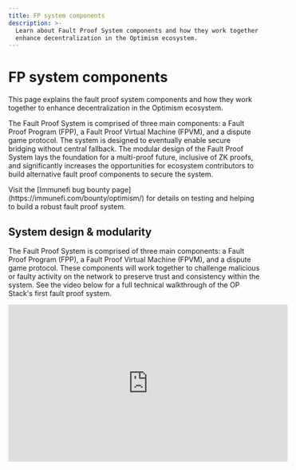 ```yaml
---
title: FP system components
description: >-
  Learn about Fault Proof System components and how they work together to
  enhance decentralization in the Optimism ecosystem.
---
```



# FP system components

This page explains the fault proof system components and how they work together to enhance decentralization in the Optimism ecosystem.

The Fault Proof System is comprised of three main components: a Fault Proof Program (FPP), a Fault Proof Virtual Machine (FPVM), and a dispute game protocol.
The system is designed to eventually enable secure bridging without central fallback.
The modular design of the Fault Proof System lays the foundation for a multi-proof future, inclusive of ZK proofs, and significantly increases the opportunities for ecosystem contributors to build alternative fault proof components to secure the system.

<Info>
  Visit the [Immunefi bug bounty page](https://immunefi.com/bounty/optimism/) for details on testing and helping to build a robust fault proof system.
</Info>

## System design & modularity

The Fault Proof System is comprised of three main components: a Fault Proof Program (FPP), a Fault Proof Virtual Machine (FPVM), and a dispute game protocol.
These components will work together to challenge malicious or faulty activity on the network to preserve trust and consistency within the system.
See the video below for a full technical walkthrough of the OP Stack's first fault proof system.

<iframe width="560" height="315" src="https://www.youtube.com/embed/nIN5sNc6nQM?si=TL9TcoV01PNcD8D2" title="Walkthrough: OP Stack Fault Proof System Alpha Release" frameborder="0" allow="accelerometer; autoplay; clipboard-write; encrypted-media; gyroscope; picture-in-picture; web-share" allowfullscreen />

The OP Stack's unique, modular design allows the decoupling of the FPP and FPVM, resulting in the following:

*   development of multiple proof systems, unique dispute games, and a variety of FPVMs in the future.
*   custom-built Fault Proof Systems comprised of any combination of these isolated components—including validity proofs, attestation proofs, or ZKVM.
*   dispute games in the dispute protocol backed by multiple security mechanisms.

## Fault proof program

The default for this system component is `op-program`, which implements a fault proof program that runs through the rollup state-transition to verify an L2 output from L1 inputs. This verifiable output can then resolve a disputed output on L1.
The FPP is a combination of `op-node` and `op-geth`, so it has both the consensus and execution "parts" of the protocol in a single process. This means Engine API calls that would normally be made over HTTP are instead made as direct method calls to the op-geth code.

The FPP is designed so that it can be run in a deterministic way such that two invocations with the same input data will result in not only the same output, but the same program execution trace. This allows it to be run in an onchain VM as part of the dispute resolution process.

All data is retrieved via the [Preimage Oracle API](https://specs.optimism.io/experimental/fault-proof/index.html#pre-image-oracle?utm_source=op-docs&utm_medium=docs). The preimages could be provided via the FPVM when onchain or by a native "host" implementation that can download the required data from nodes via JSON-RPC requests. The native host implementation is also provided by `op-program` but doesn't run as part of the onchain execution.  Basically, `op-program` has two halves: the "client" Fault Proof Program part covered in this section and the "host" part used to fetch required preimages.

## Fault proof virtual machine

The Fault Proof Virtual Machine (FPVM) is one of the modules in the OP Stack's fault proof system.
OP Stack's modularity decouples the Fault Proof Program (FPP) from the Fault Proof Virtual Machine (FPVM) to enable next-level composability and efficient parallelized upgrades to both components. The FPP (client-side) that runs within the FPVM is the part that expresses the L2 state-transition, and the interface between FPVM and FPP is standardized and documented in the [specs](https://github.com/ethereum-optimism/optimism/blob/546fb2c7a5796b7fe50b0b7edc7666d3bd281d6f/specs/cannon-fault-proof-vm.md).

Through this separation, the VM stays ultra-minimal: Ethereum protocol changes, like EVM op-code additions, do not affect the VM. Instead, when the protocol changes, the FPP can simply be updated to import the new state-transition components from the node software. Similar to playing a new version of a game on the same game console, the L1 proof system can be updated to prove a different program.

The FPVM is tasked with lower-level instruction execution. The FPP needs to be emulated. The VM requirements are low: the program is synchronous, and all inputs are loaded through the same pre-image oracle, but all of this still has to be proven in the L1 EVM onchain.
To do this, only one instruction is proven at a time. The bisection game will narrow down the task of proving a full execution trace to just a single instruction. Proving the instruction may look different for each FPVM, but generally it looks similar to Cannon, which proves the instruction as follows:

*   To execute the instruction, the VM emulates something akin to an instruction-cycle of a thread-context: the instruction is read from memory, interpreted, and the register-file and memory may change a little.
*   To support the pre-image oracle, and basic program runtime needs like memory-allocation, the execution also supports a subset of linux syscalls. Read/write syscalls allow interaction with the pre-image oracle: the program writes a hash as request for a pre-image, and then reads the value in small chunks at a time.

[Cannon](cannon) is the default FPVM used in all disputes. [MIPS](mips) is the onchain smart contract implementation of Cannon that can be implemented due to the modularity of the dispute game.

## Dispute game protocol

In the Dispute protocol, different types of dispute games can be created, managed, and upgraded through the [DisputeGameFactory](https://github.com/ethereum-optimism/optimism/blob/6a53c7a3294edf140d552962f81c0f742bf445f9/packages/contracts-bedrock/src/dispute/DisputeGameFactory.sol#L4).
This opens the door to innovative features, like aggregate proof systems and the ability to expand the protocol to allow for disputing things apart from the state of L2, such as a `FaultDisputeGame` geared towards onchain binary verification.

A dispute game is a core primitive to the dispute protocol. It models a simple state machine, and it is initialized with a 32 byte commitment to any piece of information of which the validity can be disputed.
They contain a function to resolve this commitment to be true or false, which is left for the implementer of the primitive to define. Dispute games themselves rely on two fundamental properties:

*   Incentive Compatibility: The system penalizes false claims and rewards truthful ones to ensure fair participation.
*   Resolution: Each game has a mechanism to definitively validate or invalidate the root claim.

The standard is the bisection game. This is a specific type of dispute game, and the first game built in the OP Stack's dispute protocol.
We bisect over output roots (which each correspond to single L2 blocks), until we get to a single block `n -> n+1` state transition. Then, we bisect over a single block state transition's execution trace as described before. This is an optimization to reduce the runtime of the off-chain VM.
After bisection has reached commitments to the state at individual trace instructions, the `FaultDisputeGame` executes a single instruction step on chain using a generic VM.
The VM's state transition function, which we'll call `T`, can be anything, so long as it adheres to the form `T(s, i) -> s'`, where `s` = the agreed upon prestate, `i` = the state transition inputs, and `s'` = the post state.

The first full implementation of the VM generic in the bisection game includes a single MIPS thread context on top of the EVM to execute a single instruction within an execution trace generated by `Cannon` and the `op-program`.

## Next steps

*   For more detail on Cannon and its default operation as part of Optimism's Fault Proof Virtual Machine, see [Cannon FPVM](cannon).
*   For a detailed walk-thru of significant changes to Fault Proof Mainnet, see [FP Mainnet Security](fp-security).
*   For detailed information about the entire FP program, FP virtual machine, and dispute game, see the [specs](https://specs.optimism.io/fault-proof/index.html?utm_source=op-docs&utm_medium=docs).
